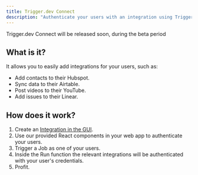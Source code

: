 ```yaml
---
title: Trigger.dev Connect
description: "Authenticate your users with an integration using Trigger.dev Connect."
---
```


<Note>Trigger.dev Connect will be released soon, during the beta period</Note>

## What is it?

It allows you to easily add integrations for your users, such as:

- Add contacts to their Hubspot.
- Sync data to their Airtable.
- Post videos to their YouTube.
- Add issues to their Linear.

## How does it work?

1. Create an [Integration in the GUI](/documentation/guides/integrations).
2. Use our provided React components in your web app to authenticate your users.
3. Trigger a Job as one of your users.
4. Inside the Run function the relevant integrations will be authenticated with your user's credentials.
5. Profit.
